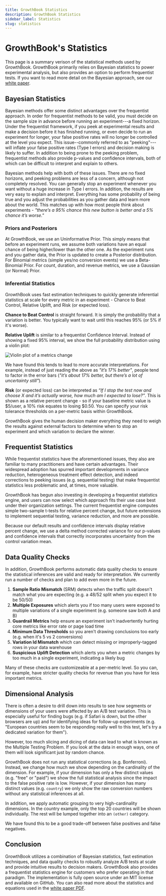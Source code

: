 ```yaml
---
title: GrowthBook Statistics
description: GrowthBook Statistics
sidebar_label: Statistics
slug: statistics
---
```


# GrowthBook's Statistics

This page is a summary verison of the statistical methods used by GrowthBook. GrowthBook primarily relies
on Bayesian statistics to power experimental analysis, but also provides an option to perform frequentist tests.
If you want to read more detail on the Bayesian approach, see our [white paper](/GrowthBookStatsEngine.pdf).

## Bayesian Statistics

Bayesian methods offer some distinct advantages over the frequentist approach. In order for
frequentist methods to be valid, you must decide on
the sample size in advance before running an experiment---a fixed horizon.
Under the frequentist framework, if you peek at experimental results and make a decision
before it has finished running, or even decide to run an experiment for longer, your false positive
rates will no longer be controlled at the level you expect. This issue--commonly referred to as "peeking"---
will inflate your false positive rates (Type I errors) and decision making is likely to suffer.
In addition to being prone to the peeking problem, frequentist methods also provide p-values
and confidence intervals, both of which can be difficult to interpret and explain to others.

Bayesian methods help with both of these issues. There are no fixed horizons, and peeking problems are
less of a concern, although not completely resolved. You can generally stop an experiment whenever you want
without a huge increase in Type I errors. In addition, the results are very easy to explain and interpret. Everything
has some probability of being true and you adjust the probabilities as you gather data
and learn more about the world. This matches up with how most people think about
experiments - _"there’s a 95% chance this new button is better and a 5% chance it’s
worse."_

### Priors and Posteriors

At GrowthBook, we use an Uninformative Prior. This simply means that before an
experiment runs, we assume both variations have an equal chance of
being higher/lower than the other one. As the experiment runs and you gather data, the
Prior is updated to create a Posterior distribution. For Binomial metrics (simple yes/no conversion events) we
use a Beta-Binomial Prior. For count, duration, and revenue metrics, we use a Gaussian
(or Normal) Prior.

### Inferential Statistics

GrowthBook uses fast estimation techniques to quickly generate inferential statistics at scale for every metric in an experiment -
Chance to Beat Control, Relative Uplift, and Risk (or expected loss).

**Chance to Beat Control** is straight forward. It is simply the probability that a variation is better.
You typically want to wait until this reaches 95% (or 5% if it's worse).

**Relative Uplift** is similar to a frequentist Confidence Interval. Instead of showing a fixed 95% interval, we show the full
probability distribution using a violin plot:

![Violin plot of a metrics change](/images/violin-plot.png)

We have found this tends to lead to more accurate interpretations. For example, instead of
just reading the above as _"it’s 17% better"_, people tend to factor in the error bars (_"it’s
about 17% better, but there’s a lot of uncertainty still"_).

**Risk** (or expected loss) can be interpreted as _“If I stop the test now and choose X and it’s actually worse, how
much am I expected to lose?”_. This is shown as a relative percent change - so if your baseline metric value is $5/user,
a 10% risk equates to losing $0.50. You can specify your risk tolerance thresholds on a per-metric basis within GrowthBook.

GrowthBook gives the human decision maker everything they need to weigh the results against
external factors to determine when to stop an experiment and which variation to declare the winner.

## Frequentist Statistics

While frequentist statistics have the aforementioned issues, they also are familiar to many practitioners and have
certain advantages. Their widespread adoption has spurred important developments in variance reduction, heterogeneous treatment
effect detection, and indeed corrections to peeking issues (e.g. sequential testing) that make frequentist statistics
less problematic and, at times, more valuable.

GrowthBook has begun also investing in developing a frequentist statistics engine, and users can now select which approach
fits their use case best under their organization settings. The current frequentist engine computes simple two-sample t-tests for
relative percent change, but future extensions to implement sequential testing, variance reduction, and more are possible.

Because our default results and confidence intervals display relative percent change, we use a delta
method corrected variance for our p-values and confidence intervals that correctly incorporates uncertainty from the control variation mean.

## Data Quality Checks

In addition, GrowthBook performs automatic data quality
checks to ensure the statistical inferences are valid and ready for interpretation.
We currently run a number of checks and plan to add even more in the future.

1.  **Sample Ratio Mismatch** (SRM) detects when the traffic split doesn't match what you are expecting (e.g. a 48/52 split when you expect it to be 50/50)
2.  **Multiple Exposures** which alerts you if too many users were exposed to multiple variations of a single experiment (e.g. someone saw both A and B)
3.  **Guardrail Metrics** help ensure an experiment isn't inadvertently hurting core metrics like error rate or page load time
4.  **Minimum Data Thresholds** so you aren't drawing conclusions too early (e.g. when it's 5 vs 2 conversions)
5.  **Variation Id Mismatch** which can detect missing or improperly-tagged rows in your data warehouse
6.  **Suspicious Uplift Detection** which alerts you when a metric changes by too much in a single experiment, indicating a likely bug

Many of these checks are customizeable at a per-metric level.
So you can, for example, have stricter quality checks for revenue than you have for less important metrics.

## Dimensional Analysis

There is often a desire to drill down into results to see how segments or dimensions
of your users were affected by an A/B test variation. This is especially useful for finding bugs
(e.g. if Safari is down, but the other browsers are up) and for identifying ideas for follow-up experiments (e.g.
"European countries seem to be responding really well to this test, let's try a dedicated variation for them").

However, too much slicing and dicing of data can lead to
what is known as the Multiple Testing Problem. If you look at the data in enough ways, one of them
will look significant just by random chance.

GrowthBook does not run any statistical corrections (e.g. Bonferroni). Instead, we change how much we show depending on the cardinality of the dimension. For example, if your dimension has only a few distinct values (e.g. "free" or "paid") we show the full statistical analysis since the impact to the false positive rate is low. However, if your dimension has many distinct values (e.g. `country`) we only show the raw conversion numbers without any statistical inferences at all.

In addition, we apply automatic grouping to very high-cardinality dimensions. In the country example, only the top 20 countries will be shown individually. The rest will be lumped together into an `(other)` category.

We have found this to be a good trade-off between false positives and false negatives.

## Conclusion

GrowthBook utilizes a combination of Bayesian statistics, fast estimation techniques,
and data quality checks to robustly analyze A/B tests at scale and provide intuitive
results to decision makers. GrowthBook also provides a frequentist statistics engine
for customers who prefer operating in that paradigm.
The implementation is fully open source under an MIT license
and available on GitHub. You can also read more about the statistics and equations used
in the [white paper PDF](/GrowthBookStatsEngine.pdf).

